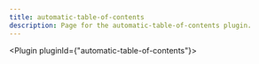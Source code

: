 ---
title: automatic-table-of-contents
description: Page for the automatic-table-of-contents plugin.
---


<Plugin pluginId={"automatic-table-of-contents"}></Plugin>
